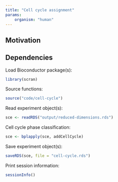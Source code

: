 ```yaml
---
title: "Cell cycle assignment"
params:
    organism: "human"
---
```


## Motivation


## Dependencies

Load Bioconductor package(s):

```r
library(scran)
```

Source functions:

```r
source("code/cell-cycle")
```

Read experiment object(s):

```r
sce <- readRDS("output/reduced-dimensions.rds")
```

Cell cycle phase classification:

```r
sce <- bplapply(sce, addCellCycle)
```

Save experiment object(s):

```r
saveRDS(sce, file = "cell-cycle.rds")
```

Print session information:

```r
sessionInfo()
```
